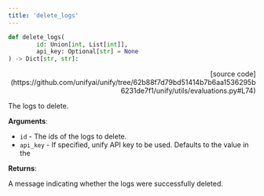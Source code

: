 ```yaml
---
title: 'delete_logs'
---
```


```python
def delete_logs(
        id: Union[int, List[int]],
        api_key: Optional[str] = None
) -> Dict[str, str]:
```

<p align="right">[source code](https://github.com/unifyai/unify/tree/62b88f7d79bd51414b7b6aa1536295b6231de7f1/unify/utils/evaluations.py#L74)</p>

The logs to delete.

**Arguments**:

- `id` - The ids of the logs to delete.
- `api_key` - If specified, unify API key to be used. Defaults to the value in the



**Returns**:

A message indicating whether the logs were successfully deleted.
